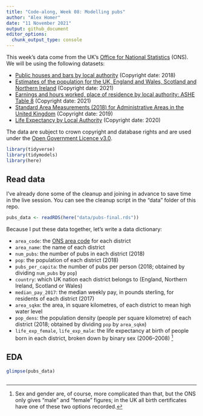 ```yaml
---
title: "Code-along, Week 08: Modelling pubs"
author: "Alex Homer"
date: "11 November 2021"
output: github_document
editor_options: 
  chunk_output_type: console
---
```


This week's data come from the UK's [Office for National Statistics](https://www.ons.gov.uk/) (ONS).  We will be using the following datasets:

* [Public houses and bars by local authority](https://www.ons.gov.uk/businessindustryandtrade/business/activitysizeandlocation/datasets/publichousesandbarsbylocalauthority) (Copyright date: 2018)
* [Estimates of the population for the UK, England and Wales, Scotland and Northern Ireland ](https://www.ons.gov.uk/peoplepopulationandcommunity/populationandmigration/populationestimates/datasets/populationestimatesforukenglandandwalesscotlandandnorthernireland) (Copyright date: 2021)
* [Earnings and hours worked, place of residence by local authority: ASHE Table 8](https://www.ons.gov.uk/employmentandlabourmarket/peopleinwork/earningsandworkinghours/datasets/placeofresidencebylocalauthorityashetable8) (Copyright date: 2021)
* [Standard Area Measurements (2018) for Administrative Areas in the United Kingdom](https://geoportal.statistics.gov.uk/datasets/standard-area-measurements-2018-for-administrative-areas-in-the-united-kingdom/about) (Copyright date: 2019)
* [Life Expectancy by Local Authority](https://www.ons.gov.uk/datasets/life-expectancy-by-local-authority/editions/time-series/versions/1) (Copyright date: 2020)

The data are subject to crown copyright and database rights and are used under the [Open Government Licence v3.0](https://www.nationalarchives.gov.uk/doc/open-government-licence/version/3/).

```r
library(tidyverse)
library(tidymodels)
library(here)
```

## Read data

I've already done some of the cleanup and joining in advance to save time in the live session.  You can see the cleanup script in the "data" folder of this repo.

```r
pubs_data <- readRDS(here("data/pubs-final.rds"))
```

Because I put these data together, let's write a data dictionary:

- `area_code`: the [ONS area code](https://en.wikipedia.org/wiki/ONS_coding_system) for each district
- `area_name`: the name of each district
- `num_pubs`: the number of pubs in each district (2018)
- `pop`: the population of each district (2018)
- `pubs_per_capita`: the number of pubs per person (2018; obtained by dividing `num_pubs` by `pop`)
- `country`: which UK nation each district belongs to (England, Northern Ireland, Scotland or Wales)
- `median_pay_2017`: the median weekly pay, in pounds sterling, for residents of each district (2017)
- `area_sqkm`: the area, in square kilometres, of each district to mean high water level
- `pop_dens`: the population density (people per square kilometre) of each district (2018; obtained by dividing `pop` by `area_sqkm`)
- `life_exp_female`, `life_exp_male`: the life expectancy at birth of people born in each district, broken down by binary sex (2006--2008) ^[Sex and gender are, of course, more complicated than that, but the ONS only gives "male" and "female" figures; in the UK all birth certificates have one of these two options recorded.]

## EDA

```r
glimpse(pubs_data)
```

```r

```


